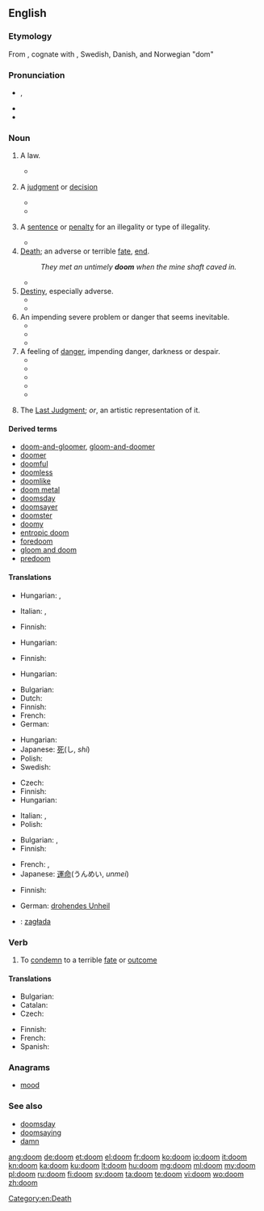 {{also|Doom|dom|Dom|DOM|-dom}}
==English==

===Etymology===
From {{etyl|ang}} {{term|dom|dōm|[[judgement]]|lang=ang}}, cognate with {{etyl|non|-}} {{term|dómr|lang=non}}, Swedish, Danish, and Norwegian "dom"

===Pronunciation===
* {{IPA|/duːm/}}, {{X-SAMPA|/du:m/}}
* {{audio|en-us-doom.ogg|Audio (US)}}
* {{rhymes|uːm}}

===Noun===
{{en-noun|s|-}}

# {{countable|historical}} A law.
#* {{quote-book|author=Beatrice Adelaide Lees|title=Alfred the Great: the truth teller, maker of England, 848-899|page=211|year=1915|passage="What ye will not that other men should do unto you, that do ye not unto other men." "From this one '''doom'''," comments Alfred, "a man may bethink him how he should judge every one rightly: he needs no other '''doom'''book."}}
# {{countable|historical}} A [[judgment]] or [[decision]]
#* {{quote-book|title=[[w:Ancient law|Ancient Law]]|page=22|author=[[w:Henry James Sumner Maine|Henry Sumner Maine]]|year=1861|passage=Kings are spoken of as if they had a store of "Themistes" ready to hand for use; but it must be distinctly understood that they are not laws, but judgments, or, to take the exact Teutonic equivalent, "'''dooms'''."}}
#* {{quote-book|author=Beatrice Adelaide Lees|title=Alfred the Great: the truth teller, maker of England, 848-899|page=208|year=1915|passage=when Alfred in turn set himself to the task of stating and interpreting the law of his kingdom, there were already precedents for him to follow, in the written "'''dooms'''" (domas) of his predecessors, — themselves but a small portion of the still unwritten custom}}
# {{countable|historical}} A [[sentence]] or [[penalty]] for an illegality or type of illegality.
#* {{quote-book|title=An institute of the law of Scotland|page=989|author=John Erskine|co-authors=Sir George Mackenzie, James Ivory|year=1828|passage=Appeals were by our ancient law styled falsing of '''dooms'''. They were to be entered mmediately after '''doom''' or sentence was pronounced, }}
# [[death|Death]]; an adverse or terrible [[fate]], [[end]].
#: ''They met an untimely '''doom''' when the mine shaft caved in.''
#* {{quote-book|year=2009|title=Tangled lies|author=Anne Kristin Stuart|passage=The engines were rumbling, missing every now and then, and Rachel leaned back in her seat, prepared to meet her '''doom''' somewhere over the Pacific. At least there was a priest at hand -- maybe she could entice him to hear a final confession.}}
# [[destiny|Destiny]], especially adverse.
#* {{quote-journal|year=2007|volume=92|issue=4|page=495|title=Fustian Days: Book One: Sonic Goddam Boom|author=Billy Lee Brammer|journal=Southwest Review|passage="When should I expect him?" Roy said, resigned to his '''doom'''.}}
#* {{quote-journal|year=2009|date=December 11|volume=59|issue=8|page=4|title=Robin Hood|author=Karen Gormandy|passage="After he takes the throne, you will be arrested." / "You lie like your master, Carfax. Your '''doom''' is sealed."}}
# An impending severe problem or danger that seems inevitable.
#* {{quote-journal|year=2004|volume=89|issue=4|page=479|title=The Turpentine Still|author=Arthur Miller|journal=Southwest Review|passage=unlike Vincent, he wasn't quite taken in by the outbreak of hopefulness on all sides. After all, nothing about the tanks or the process had been resolved; an air of '''doom''' still hung undisturbed over the project.}}
#* {{quote-journal|year=2007|date=February|volume=71|issue=773|page=45|title=Tapestries in Oil|author=Bob Bahr|journal=American Artist|passage=Such paintings are inherently moody, and Elliott likes that-even as he carefully avoids dictating a specific mood. "Yesterday I painted the last light of the day-the trees looked pink, and the mountain's shadow was coming over them. It created a feeling of nostalgia... or impending '''doom'''... or still, quiet, peacefulness. It depends on the viewer's feelings about the scene, not just mine."}}
#* {{quote-news|year=2009|date=April 27|section=Sports|page=7C|title=After Lions^ gamble, lots of big men tapped|author=Nate Davis|work=USA Today|passage=Chung was the first of its four picks in Round 2. His arrival might spell '''doom''' for Rodney Harrison.}}
# A feeling of [[danger]], impending danger, darkness or despair.
#* {{quote-book|year=2006|title=Once upon a wedding night|author=Sophie Jordan|passage=She halted her pacing steps as the ugly significance of Nicholas Caulfield's pending arrival washed over her. Ruin. Destitution. '''Doom''' settled like a heavy stone in her chest.}}
#* {{quote-book|title=The Year the Lights Came on|page=204|author=Terry Kay|co-authors=William J. Scheick|year=2007|passage=Feeling '''doom''', as we learned in the beautiful folk language of blacks who knew the truth of it, began with a single unexpected oddity — a redbird out of season, hail out of cloudless skies, dogs cowering under the house}}
#* {{quote-book|title=Real Life Freedom|page=25|author=Beverly Fincham|year=2008|passage=I'm taking medications every day; never thinking I would be spiraling into nothing but a nightmare that made me feel '''doom'''.}}
#* {{quote-journal|year=2009|date=March|volume=122|issue=3|page=15|title=Forget the rules and make the leap|author=Deanna Roy|journal=Writer|passage=Then the smiling narrator filled me with '''doom''': I was expected to pull my own rip cord. I nearly fainted.}}
#* {{quote-news|title=What to do when it all goes right|author=Mark Morford|date=July 20|year=2010‎|passage=perhaps you do that most rare of things when reading the news: You grin, exhale, stop feeling '''doom''' in every crevasse and corner of your body.|work=San Francisco Chronicle}}
# {{context|sometimes capitalized}} The [[Last Judgment]]; ''or'', an artistic representation of it.

====Derived terms====
* [[doom-and-gloomer]], [[gloom-and-doomer]]
* [[doomer]]
* [[doomful]]
* [[doomless]]
* [[doomlike]]
* [[doom metal]]
* [[doomsday]]
* [[doomsayer]]
* [[doomster]]
* [[doomy]]
* [[entropic doom]]
* [[foredoom]]
* [[gloom and doom]]
* [[predoom]]

====Translations====
{{trans-top|historical: law}}
* Hungarian: {{t+|hu|törvény}}, {{t+|hu|rendelet}}
{{trans-mid}}
* Italian: {{t+|it|sentenza|f}}, {{t+|it|condanna|f}}
{{trans-bottom}}

{{trans-top|historical: judgment or decision}}
* Finnish: {{t+|fi|tuomio}}
{{trans-mid}}
* Hungarian: {{t+|hu|ítélet}}
{{trans-bottom}}

{{trans-top|historical: sentence or penalty}}
* Finnish: {{t+|fi|tuomio}}
{{trans-mid}}
* Hungarian: {{t+|hu|ítélet}}
{{trans-bottom}}

{{trans-top|death}}
* Bulgarian: {{t+|bg|гибел|f}}
* Dutch: {{t+|nl|ondergang|c}}
* Finnish: {{t+|fi|kohtalo}}
* French: {{t+|fr|mort|f}}
* German: {{t+|de|Untergang|m}}
{{trans-mid}}
* Hungarian: {{t+|hu|végzet}}
* Japanese: [[死]](し, ''shi'')
* Polish: {{t+|pl|śmierć|f}}
* Swedish: {{t-|sv|undergång|c}}
{{trans-bottom}}

{{trans-top|destiny, especially adverse}}
* Czech: {{t+|cs|osud|m}}
* Finnish: {{t+|fi|kohtalo}}
* Hungarian: {{t+|hu|végzet}}
{{trans-mid}}
* Italian: {{t+|it|sorte|f}}, {{t+|it|fato|m}}
* Polish: {{t+|pl|fatum|n}}
{{trans-bottom}}

{{trans-top|impending severe problem}}
* Bulgarian: {{t+|bg|орис|f}},  {{t+|bg|участ|f}}
* Finnish: {{t+|fi|loppu}}
{{trans-mid}}
* French: {{t+|fr|ruine|f}},  {{t+|fr|perte|f}}
* Japanese: [[運命]](うんめい, ''unmei'')
{{trans-bottom}}

{{trans-top|feeling of danger}}
* Finnish: {{t+|fi|kauhu}}
{{trans-mid}}
* German: [[drohendes Unheil]] {{n}}
{{trans-bottom}}

{{trans-see|Last Judgment}}

{{checktrans-top}}
* {{ttbc|pl}}: [[zagłada]]
{{trans-bottom}}

===Verb===
{{en-verb}}

# To [[condemn]] to a terrible [[fate]] or [[outcome]]

====Translations====
{{trans-top|to condemn to a terrible fate or outcome}}
* Bulgarian: {{t+|bg|обричам}}
* Catalan: {{t+|ca|damnar}}
* Czech: {{t-|cs|odsoudit}}
{{trans-mid}}
* Finnish: {{t+|fi|tuomita}}
* French: {{t+|fr|condamner}}
* Spanish: {{t+|es|condenar}}
{{trans-bottom}}

===Anagrams===
* [[mood]]

===See also===
* [[doomsday]]
* [[doomsaying]]
* [[damn#Verb|damn]]

[[Category:en:Death]]

[[ang:doom]]
[[de:doom]]
[[et:doom]]
[[el:doom]]
[[fr:doom]]
[[ko:doom]]
[[io:doom]]
[[it:doom]]
[[kn:doom]]
[[ka:doom]]
[[ku:doom]]
[[lt:doom]]
[[hu:doom]]
[[mg:doom]]
[[ml:doom]]
[[my:doom]]
[[pl:doom]]
[[ru:doom]]
[[fi:doom]]
[[sv:doom]]
[[ta:doom]]
[[te:doom]]
[[vi:doom]]
[[wo:doom]]
[[zh:doom]]